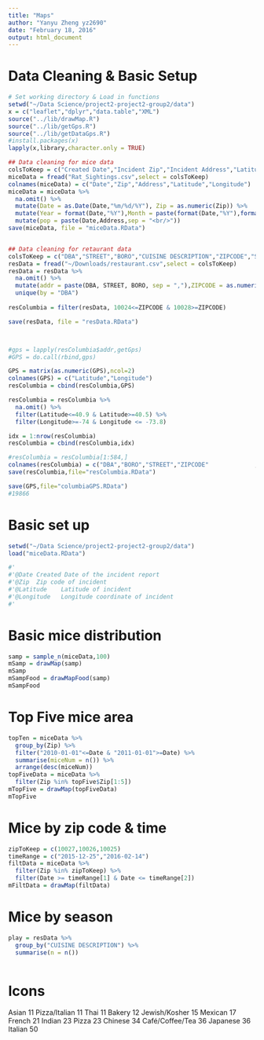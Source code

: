 ```yaml
---
title: "Maps"
author: "Yanyu Zheng yz2690"
date: "February 18, 2016"
output: html_document
---
```

# Data Cleaning & Basic Setup
```r
# Set working directory & Load in functions
setwd("~/Data Science/project2-project2-group2/data")
x = c("leaflet","dplyr","data.table","XML")
source("../lib/drawMap.R")
source("../lib/getGps.R")
source("../lib/getDataGps.R")
#install.packages(x)
lapply(x,library,character.only = TRUE)

## Data cleaning for mice data
colsToKeep = c("Created Date","Incident Zip","Incident Address","Latitude","Longitude")
miceData = fread("Rat_Sightings.csv",select = colsToKeep)
colnames(miceData) = c("Date","Zip","Address","Latitude","Longitude")
miceData = miceData %>% 
  na.omit() %>%
  mutate(Date = as.Date(Date,"%m/%d/%Y"), Zip = as.numeric(Zip)) %>%
  mutate(Year = format(Date,"%Y"),Month = paste(format(Date,"%Y"),format(Date,"%m"),sep="")) %>%
  mutate(pop = paste(Date,Address,sep = "<br/>"))
save(miceData, file = "miceData.RData") 


## Data cleaning for retaurant data
colsToKeep = c("DBA","STREET","BORO","CUISINE DESCRIPTION","ZIPCODE","SCORE")
resData = fread("~/Downloads/restaurant.csv",select = colsToKeep)
resData = resData %>%
  na.omit() %>%
  mutate(addr = paste(DBA, STREET, BORO, sep = ","),ZIPCODE = as.numeric(ZIPCODE)) %>%
  unique(by = "DBA") 
  
resColumbia = filter(resData, 10024<=ZIPCODE & 10028>=ZIPCODE)

save(resData, file = "resData.RData")



#gps = lapply(resColumbia$addr,getGps)
#GPS = do.call(rbind,gps)

GPS = matrix(as.numeric(GPS),ncol=2)
colnames(GPS) = c("Latitude","Longitude")
resColumbia = cbind(resColumbia,GPS)

resColumbia = resColumbia %>%
  na.omit() %>%
  filter(Latitude<=40.9 & Latitude>=40.5) %>%
  filter(Longitude>=-74 & Longitude <= -73.8)

idx = 1:nrow(resColumbia)
resColumbia = cbind(resColumbia,idx)

#resColumbia = resColumbia[1:584,]
colnames(resColumbia) = c("DBA","BORO","STREET","ZIPCODE"             ,"CUISINE DESCRIPTION", "SCORE","addr","Longitude","Latitude")
save(resColumbia,file="resColumbia.RData")

save(GPS,file="columbiaGPS.RData")
#19866

```
# Basic set up
```r
setwd("~/Data Science/project2-project2-group2/data")
load("miceData.RData")

#'
#'@Date Created Date of the incident report
#'@Zip  Zip code of incident
#'@Latitude    Latitude of incident
#'@Longitude   Longitude coordinate of incident
#'
```
# Basic mice distribution
```r
samp = sample_n(miceData,100)
mSamp = drawMap(samp)
mSamp
mSampFood = drawMapFood(samp)
mSampFood
```
# Top Five mice area
```r
topTen = miceData %>%
  group_by(Zip) %>%
  filter("2010-01-01"<=Date & "2011-01-01">=Date) %>%
  summarise(miceNum = n()) %>%
  arrange(desc(miceNum))
topFiveData = miceData %>%
  filter(Zip %in% topFive$Zip[1:5])
mTopFive = drawMap(topFiveData)
mTopFive
```
# Mice by zip code & time
```r
zipToKeep = c(10027,10026,10025)
timeRange = c("2015-12-25","2016-02-14")
filtData = miceData %>%
  filter(Zip %in% zipToKeep) %>%
  filter(Date >= timeRange[1] & Date <= timeRange[2])
mFiltData = drawMap(filtData) 
```
# Mice by season
```r
play = resData %>%
  group_by("CUISINE DESCRIPTION") %>%
  summarise(n = n())
```

```r

```

# Icons
Asian 
                                                              11 
                                                   Pizza/Italian 
                                                              11 
                                                            Thai 
                                                              11 
                                                          Bakery 
                                                              12 
                                                   Jewish/Kosher 
                                                              15 
                                                         Mexican 
                                                              17 
                                                          French 
                                                              21 
                                                          Indian 
                                                              23 
                                                           Pizza 
                                                              23 
                                                         Chinese 
                                                              34 
                                                 Café/Coffee/Tea 
                                                              36 
                                                        Japanese 
                                                              36 
                                                         Italian 
                                                              50 






